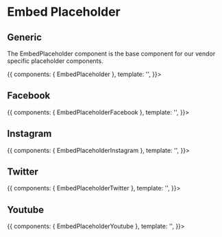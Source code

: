 
<Meta title='Embed Placeholder' components={[EmbedPlaceholder]} />

# Embed Placeholder

## Generic

The EmbedPlaceholder component is the base component for our vendor specific placeholder components.

<Story name='Generic'>{{
  components: { EmbedPlaceholder },
  template: '<EmbedPlaceholder />',
}}></Story>

## Facebook

<Story name='Facebook'>{{
  components: { EmbedPlaceholderFacebook },
  template: '<EmbedPlaceholderFacebook />',
}}></Story>

## Instagram

<Story name='Instagram'>{{
  components: { EmbedPlaceholderInstagram },
  template: '<EmbedPlaceholderInstagram />',
}}></Story>

## Twitter

<Story name='Twitter'>{{
  components: { EmbedPlaceholderTwitter },
  template: '<EmbedPlaceholderTwitter />',
}}></Story>

## Youtube

<Story name='Youtube'>{{
  components: { EmbedPlaceholderYoutube },
  template: '<EmbedPlaceholderYoutube />',
}}></Story>
